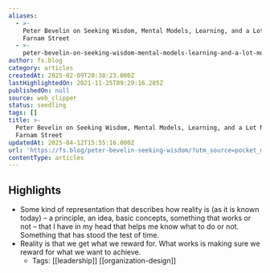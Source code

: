```yaml
---
aliases:
  - >-
    Peter Bevelin on Seeking Wisdom, Mental Models, Learning, and a Lot More -
    Farnam Street
  - >-
    peter-bevelin-on-seeking-wisdom-mental-models-learning-and-a-lot-more-farnam-street
author: fs.blog
category: articles
createdAt: 2025-02-09T20:38:23.000Z
lastHighlightedOn: 2021-11-25T09:29:16.285Z
publishedOn: null
source: web_clipper
status: seedling
tags: []
title: >-
  Peter Bevelin on Seeking Wisdom, Mental Models, Learning, and a Lot More -
  Farnam Street
updatedAt: 2025-04-12T15:55:16.000Z
url: 'https://fs.blog/peter-bevelin-seeking-wisdom/?utm_source=pocket_mylist'
contentType: articles
---
```

## Highlights

- Some kind of representation that describes how reality is (as it is known today) – a principle, an idea, basic concepts, something that works or not – that I have in my head that helps me know what to do or not. Something that has stood the test of time.
- Reality is that we get what we reward for. What works is making sure we reward for what we want to achieve.
    - Tags: [[leadership]] [[organization-design]]

